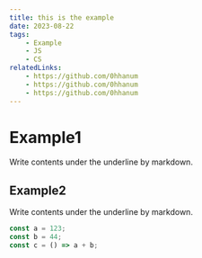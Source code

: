 ```yaml
---
title: this is the example
date: 2023-08-22
tags:
    - Example
    - JS
    - CS
relatedLinks:
    - https://github.com/0hhanum
    - https://github.com/0hhanum
    - https://github.com/0hhanum
---
```


# Example1

Write contents under the underline by markdown.

## Example2

Write contents under the underline by markdown.

```javascript
const a = 123;
const b = 44;
const c = () => a + b;
```
